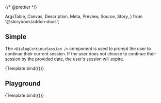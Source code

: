 {/* @prettier */}

  ArgsTable,
  Canvas,
  Description,
  Meta,
  Preview,
  Source,
  Story,
} from '@storybook/addon-docs';


<Meta
  title="Molecules/DialogContinueSession"
  component={DialogContinueSession}
  argTypes={argTypes}
/>

<Description of={DialogContinueSession} />

## Simple

The `<DialogContinueSession />` component is used to prompt the user to continue
their current session. If the user does not choose to continue their session by
the provided date, the user's session will expire.

<Canvas isColumn>
  <Story
    name="Simple"
    args={{
      expiresAt: moment().add(30, 'minutes').toDate(),
    }}
  >
    {Template.bind({})}
  </Story>
</Canvas>

## Playground

<Canvas isColumn>
  <Source language="jsx" story="Playground" />
  <Story
    name="Playground"
    args={{
      expiresAt: moment().add(30, 'minutes').toDate(),
    }}
  >
    {Template.bind({})}
  </Story>
  <ArgsTable story="Playground" />
</Canvas>
